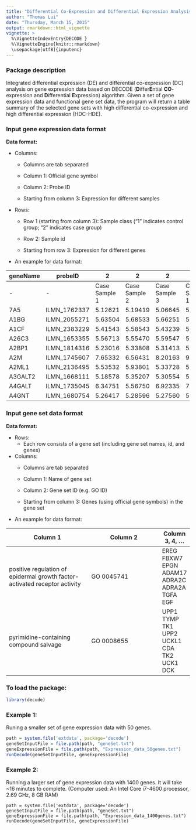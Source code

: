 ---
title: "Differential Co-Expression and Differential Expression Analysis"
author: "Thomas Lui"
date: "Thursday, March 15, 2015"
output: rmarkdown::html_vignette
vignette: >
  %\VignetteIndexEntry{DECODE }
  %\VignetteEngine{knitr::rmarkdown}
  \usepackage[utf8]{inputenc}
---

### Package description
Integrated differential expression (DE) and differential co-expression (DC) analysis on gene expression data based on DECODE (**D**iffer**E**ntial **CO**-expression and **D**ifferential **E**xpression) algorithm. Given a set of gene expression data and functional gene set data, the program will return a table summary of the selected gene sets with high differential co-expression and high differential expression (HDC-HDE).

### Input gene expression data format

**Data format:**

* Columns:
    + Columns are tab separated
    
    + Column 1: Official gene symbol

    + Column 2: Probe ID

    + Starting from column 3: Expression for different samples

* Rows:
    + Row 1 (starting from column 3): Sample class ("1" indicates control group; "2" indicates case group)
    
    + Row 2: Sample id
    
    + Starting from row 3: Expression for different genes

* An example for data format:

geneName | probeID | 2 | 2 | 2 | 1 | 1 | 1
-------- | ------- | - | - | - | - | - | - 
- | - | Case Sample 1 | Case Sample 2 | Case Sample 3 | Control Sample 1 | Control Sample 2 | Control Sample 3
7A5 | ILMN_1762337 | 5.12621 | 5.19419 | 5.06645 | 5.40649 | 5.51259 | 5.38700
A1BG | ILMN_2055271 | 5.63504 | 5.68533 | 5.66251 | 5.37466 | 5.43955 | 5.50973
A1CF | ILMN_2383229 | 5.41543 | 5.58543 | 5.43239 | 5.49634 | 5.62685 | 5.36962
A26C3 | ILMN_1653355 | 5.56713 | 5.55470 | 5.59547 | 5.46895 | 5.49622 | 5.50094
A2BP1 | ILMN_1814316 | 5.23016 | 5.33808 | 5.31413 | 5.30586 | 5.40108 | 5.31855
A2M | ILMN_1745607 | 7.65332 | 6.56431 | 8.20163 | 9.19837 | 9.04295 | 10.1448
A2ML1 | ILMN_2136495 | 5.53532 | 5.93801 | 5.33728 | 5.36676 | 5.79942 | 5.13974
A3GALT2 | ILMN_1668111 | 5.18578 | 5.35207 | 5.30554 | 5.26107 | 5.26536 | 5.28932
A4GALT | ILMN_1735045 | 6.34751 | 5.56750 | 6.92335 | 7.49523 | 7.12119 | 6.54748
A4GNT | ILMN_1680754 | 5.26417 | 5.28596 | 5.27560 | 5.28830 | 5.08440 | 5.44869


### Input gene set data format

**Data format:**

* Rows:
    + Each row consists of a gene set (including gene set names, id, and genes)

* Columns:
    + Columns are tab separated

    + Column 1: Name of gene set

    + Column 2: Gene set ID (e.g. GO ID)

    + Starting from column 3: Genes (using official gene symbols) in the gene set 


* An example for data format:

Column 1 | Column 2 | Column 3, 4, ...
-------- | ------- | - 
positive regulation of epidermal growth factor-activated receptor activity | GO 0045741 | EREG	FBXW7	EPGN	ADAM17	ADRA2C	ADRA2A	TGFA	EGF
pyrimidine-containing compound salvage | GO 0008655 | UPP1	TYMP	TK1	UPP2	UCKL1	CDA	TK2	UCK1	DCK


### To load the package:
```{r}
library(decode)
```

### Example 1:
Runing a smaller set of gene expression data with 50 genes.
```{r}
path = system.file('extdata', package='decode')
geneSetInputFile = file.path(path, "geneSet.txt")
geneExpressionFile = file.path(path, "Expression_data_50genes.txt")
runDecode(geneSetInputFile, geneExpressionFile)

```

### Example 2:
Running a larger set of gene expression data with 1400 genes.
It will take ~16 minutes to complete. (Computer used: An Intel Core i7-4600 processor, 2.69 GHz, 8 GB RAM)

```
path = system.file('extdata', package='decode')
geneSetInputFile = file.path(path, "geneSet.txt")
geneExpressionFile = file.path(path, "Expression_data_1400genes.txt")
runDecode(geneSetInputFile, geneExpressionFile)
```


